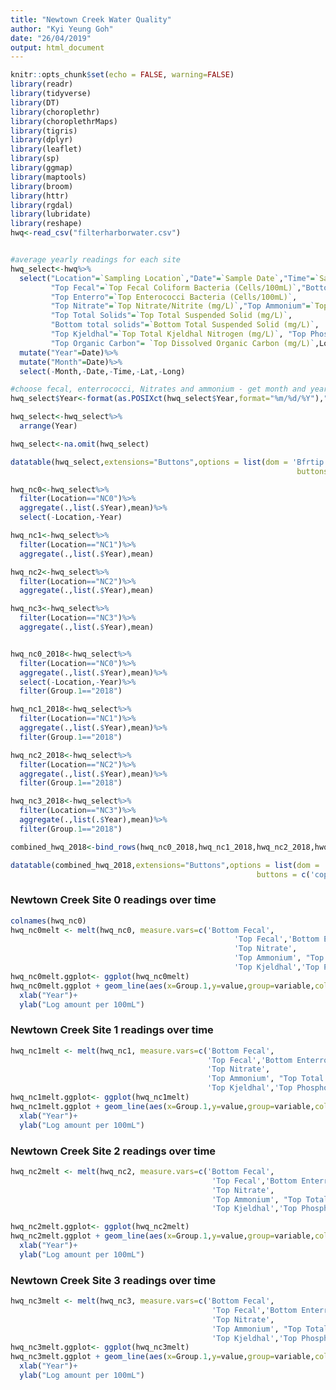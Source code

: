 ```yaml
---
title: "Newtown Creek Water Quality"
author: "Kyi Yeung Goh"
date: "26/04/2019"
output: html_document
---
```


```r
knitr::opts_chunk$set(echo = FALSE, warning=FALSE)
library(readr)
library(tidyverse)
library(DT)
library(choroplethr)
library(choroplethrMaps)
library(tigris)
library(dplyr)
library(leaflet)
library(sp)
library(ggmap)
library(maptools)
library(broom)
library(httr)
library(rgdal)
library(lubridate)
library(reshape)
hwq<-read_csv("filterharborwater.csv")


#average yearly readings for each site 
hwq_select<-hwq%>%
  select("Location"=`Sampling Location`,"Date"=`Sample Date`,"Time"=`Sample Time`,"Bottom Fecal"=`Bottom Fecal Coliform Bacteria (Cells/100mL)`,
         "Top Fecal"=`Top Fecal Coliform Bacteria (Cells/100mL)`,"Bottom Enterro"=`Bottom Enterococci Bacteria (Cells/100mL)`,
         "Top Enterro"=`Top Enterococci Bacteria (Cells/100mL)`,
         "Top Nitrate"=`Top Nitrate/Nitrite (mg/L)`,"Top Ammonium"=`Top Ammonium (mg/L)`,
         "Top Total Solids"=`Top Total Suspended Solid (mg/L)`,
         "Bottom total solids"=`Bottom Total Suspended Solid (mg/L)`, 
         "Top Kjeldhal"=`Top Total Kjeldhal Nitrogen (mg/L)`, "Top Phosphorous"=`Top Ortho-Phosphorus (mg/L)`,"Top Silica"=`Top Silica (mg/L)`,
         "Top Organic Carbon"= `Top Dissolved Organic Carbon (mg/L)`,Long,Lat)%>%
  mutate("Year"=Date)%>%
  mutate("Month"=Date)%>%
  select(-Month,-Date,-Time,-Lat,-Long)
```

```r
#choose fecal, enterrococci, Nitrates and ammonium - get month and year 
hwq_select$Year<-format(as.POSIXct(hwq_select$Year,format="%m/%d/%Y"),"%Y")

hwq_select<-hwq_select%>%
  arrange(Year)

hwq_select<-na.omit(hwq_select)

datatable(hwq_select,extensions="Buttons",options = list(dom = 'Bfrtip',
                                                                buttons = c('copy', 'csv', 'excel', 'pdf', 'print')))
```

```r
hwq_nc0<-hwq_select%>%
  filter(Location=="NC0")%>%
  aggregate(.,list(.$Year),mean)%>%
  select(-Location,-Year)

hwq_nc1<-hwq_select%>%
  filter(Location=="NC1")%>%
  aggregate(.,list(.$Year),mean)

hwq_nc2<-hwq_select%>%
  filter(Location=="NC2")%>%
  aggregate(.,list(.$Year),mean)

hwq_nc3<-hwq_select%>%
  filter(Location=="NC3")%>%
  aggregate(.,list(.$Year),mean)


hwq_nc0_2018<-hwq_select%>%
  filter(Location=="NC0")%>%
  aggregate(.,list(.$Year),mean)%>%
  select(-Location,-Year)%>%
  filter(Group.1=="2018")

hwq_nc1_2018<-hwq_select%>%
  filter(Location=="NC1")%>%
  aggregate(.,list(.$Year),mean)%>%
  filter(Group.1=="2018")

hwq_nc2_2018<-hwq_select%>%
  filter(Location=="NC2")%>%
  aggregate(.,list(.$Year),mean)%>%
  filter(Group.1=="2018")

hwq_nc3_2018<-hwq_select%>%
  filter(Location=="NC3")%>%
  aggregate(.,list(.$Year),mean)%>%
  filter(Group.1=="2018")

combined_hwq_2018<-bind_rows(hwq_nc0_2018,hwq_nc1_2018,hwq_nc2_2018,hwq_nc3_2018)

datatable(combined_hwq_2018,extensions="Buttons",options = list(dom = 'Bfrtip',
                                                       buttons = c('copy', 'csv', 'excel', 'pdf', 'print')))
```


### Newtown Creek Site 0 readings over time
```r
colnames(hwq_nc0)
hwq_nc0melt <- melt(hwq_nc0, measure.vars=c('Bottom Fecal',
                                                  'Top Fecal','Bottom Enterro', 'Top Enterro',
                                                  'Top Nitrate',
                                                  'Top Ammonium', "Top Total Solids","Bottom total solids",
                                                  'Top Kjeldhal','Top Phosphorous','Top Silica',"Top Organic Carbon"))   
hwq_nc0melt.ggplot<- ggplot(hwq_nc0melt)
hwq_nc0melt.ggplot + geom_line(aes(x=Group.1,y=value,group=variable,colour = variable))+
  xlab("Year")+
  ylab("Log amount per 100mL")
```

### Newtown Creek Site 1 readings over time
```r
hwq_nc1melt <- melt(hwq_nc1, measure.vars=c('Bottom Fecal',
                                            'Top Fecal','Bottom Enterro', 'Top Enterro',
                                            'Top Nitrate',
                                            'Top Ammonium', "Top Total Solids","Bottom total solids",
                                            'Top Kjeldhal','Top Phosphorous','Top Silica',"Top Organic Carbon"))   
hwq_nc1melt.ggplot<- ggplot(hwq_nc1melt)
hwq_nc1melt.ggplot + geom_line(aes(x=Group.1,y=value,group=variable,colour = variable))+
  xlab("Year")+
  ylab("Log amount per 100mL")
```

### Newtown Creek Site 2 readings over time
```r
hwq_nc2melt <- melt(hwq_nc2, measure.vars=c('Bottom Fecal',
                                             'Top Fecal','Bottom Enterro', 'Top Enterro',
                                             'Top Nitrate',
                                             'Top Ammonium', "Top Total Solids","Bottom total solids",
                                             'Top Kjeldhal','Top Phosphorous','Top Silica',"Top Organic Carbon"))   

hwq_nc2melt.ggplot<- ggplot(hwq_nc2melt)
hwq_nc2melt.ggplot + geom_line(aes(x=Group.1,y=value,group=variable,colour = variable))+
  xlab("Year")+
  ylab("Log amount per 100mL")
```

### Newtown Creek Site 3 readings over time
```r
hwq_nc3melt <- melt(hwq_nc3, measure.vars=c('Bottom Fecal',
                                             'Top Fecal','Bottom Enterro', 'Top Enterro',
                                             'Top Nitrate',
                                             'Top Ammonium', "Top Total Solids","Bottom total solids",
                                             'Top Kjeldhal','Top Phosphorous','Top Silica',"Top Organic Carbon"))    
hwq_nc3melt.ggplot<- ggplot(hwq_nc3melt)
hwq_nc3melt.ggplot + geom_line(aes(x=Group.1,y=value,group=variable,colour = variable))+
  xlab("Year")+
  ylab("Log amount per 100mL")
```
